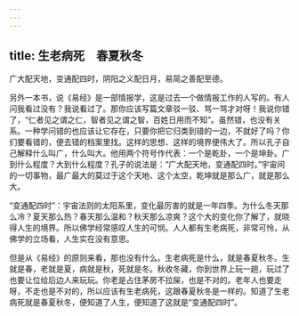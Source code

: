 ```yaml
---
---
---
```

title: 生老病死　春夏秋冬
---




广大配天地，变通配四时，阴阳之义配日月，易简之善配至德。

另外一本书，说《易经》是一部情报学，这是过去一个做情报工作的人写的。有人问我看过没有？我说看过了。那你应该写篇文章驳一驳、骂一骂才对呀！我说你错了，“仁者见之谓之仁，智者见之谓之智，百姓日用而不知”。虽然错，也没有关系。一种学问错的也应该让它存在，只要你把它归类到错的一边，不就好了吗？你们要看错的，便去错的档案里找。这样的思想、这样的境界便伟大了。所以孔子自己解释什么叫广，什么叫大。他用两个符号作代表：一个是乾卦，一个是坤卦。广到什么程度？大到什么程度？孔子的说法是：“广大配天地，变通配四时。”宇宙间的一切事物，最广最大的莫过于这个天地、这个太空，乾坤就是那么广，就是那么大。

“变通配四时”：宇宙法则的太阳系里，变化最厉害的就是一年四季。为什么冬天那么冷？夏天那么热？春天那么温和？秋天那么凉爽？这个大的变化你了解了，就晓得人生的境界。所以佛学经常感叹人生的可悯。人人都有生老病死，非常可怜，从佛学的立场看，人生实在没有意思。

但是从《易经》的原则来看，那也没有什么。生老病死是什么，就是春夏秋冬。生就是春，老就是夏，病就是秋，死就是冬。秋收冬藏，你到世界上玩一趟，玩过了也要让位给后边人来玩玩。你老是占住茅房不拉屎，也是不对的。老年人也要走呀，不走也是不对的，所以应该有生老病死，这跟春夏秋冬是一样的。知道了生老病死就是春夏秋冬，便知道了人生，便知道了这就是“变通配四时”。